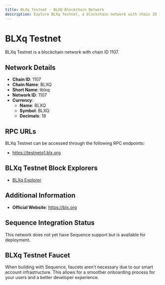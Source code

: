 ```yaml
--- 
title: BLXq Testnet - BLXQ Blockchain Network
description: Explore BLXq Testnet, a blockchain network with chain ID 1107. Learn about its native currency, BLXQ, and how to interact with the network.
---
```


# BLXq Testnet

BLXq Testnet is a blockchain network with chain ID 1107.

## Network Details

- **Chain ID**: 1107
- **Chain Name**: BLXQ
- **Short Name**: tblxq
- **Network ID**: 1107
- **Currency**: 
  - **Name**: BLXQ
  - **Symbol**: BLXQ
  - **Decimals**: 18

## RPC URLs

BLXq Testnet can be accessed through the following RPC endpoints:

- https://testnetq1.blx.org

## BLXq Testnet Block Explorers

- [BLXq Explorer](https://explorer.blx.org)

## Additional Information

- **Official Website**: https://blx.org

## Sequence Integration Status

This network does not yet have Sequence support but is available for deployment.

## BLXq Testnet Faucet

When building with Sequence, faucets aren't necessary due to our smart account infrastructure. This allows for a smoother onboarding process for your users and a better developer experience.

